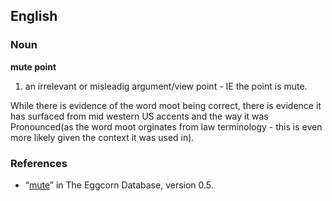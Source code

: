 ==English==

===Noun===
'''mute point'''

# an irrelevant or misleadig argument/view point - IE the point is mute.

While there is evidence of the word moot being correct, there is evidence it has surfaced from mid western US accents and the way it was Pronounced(as the word moot orginates from law terminology - this is even more likely given the context it was used in).

===References===
* “[http://eggcorns.lascribe.net/english/41/mute/ mute]” in The Eggcorn Database, version 0.5.